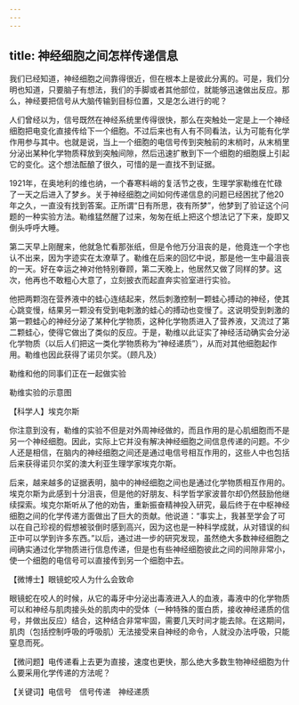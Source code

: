 ```yaml
---
---
---
```

title: 神经细胞之间怎样传递信息
---




我们已经知道，神经细胞之间靠得很近，但在根本上是彼此分离的。可是，我们分明也知道，只要脑子有想法，我们的手脚或者其他部位，就能够迅速做出反应。那么，神经要把信号从大脑传输到目标位置，又是怎么进行的呢？

人们曾经以为，信号既然在神经系统里传得很快，那么在突触处一定是上一个神经细胞把电变化直接传给下一个细胞。不过后来也有人有不同看法，认为可能有化学作用参与其中。也就是说，当上一个细胞的电信号传到突触前的末梢时，从末梢里分泌出某种化学物质释放到突触间隙，然后迅速扩散到下一个细胞的细胞膜上引起它的变化。这个想法酝酿了很久，可惜的是一直找不到证据。

1921年，在奥地利的维也纳，一个春寒料峭的复活节之夜，生理学家勒维在忙碌了一天之后进入了梦乡。关于神经细胞之间如何传递信息的问题已经困扰了他20年之久，一直没有找到答案。正所谓“日有所思，夜有所梦”，他梦到了验证这个问题的一种实验方法。勒维猛然醒了过来，匆匆在纸上把这个想法记了下来，旋即又倒头呼呼大睡。

第二天早上刚醒来，他就急忙看那张纸，但是令他万分沮丧的是，他竟连一个字也认不出来，因为字迹实在太潦草了。勒维在后来的回忆中说，那是他一生中最沮丧的一天。好在幸运之神对他特别眷顾，第二天晚上，他居然又做了同样的梦。这次，他再也不敢粗心大意了，立刻披衣而起直奔实验室进行实验。

他把两颗泡在营养液中的蛙心连结起来，然后刺激控制一颗蛙心搏动的神经，使其心跳变慢，结果另一颗没有受到电刺激的蛙心的搏动也变慢了。这说明受到刺激的第一颗蛙心的神经分泌了某种化学物质，这种化学物质进入了营养液，又流过了第二颗蛙心，使得它做出了类似的反应。于是，勒维以此证实了神经活动确实会分泌化学物质（以后人们把这一类化学物质称为“神经递质”），从而对其他细胞起作用。勒维也因此获得了诺贝尔奖。（顾凡及）

勒维和他的同事们正在一起做实验



勒维实验的示意图





【科学人】埃克尔斯

你注意到没有，勒维的实验不但是对外周神经做的，而且作用的是心肌细胞而不是另一个神经细胞。因此，实际上它并没有解决神经细胞之间信息传递的问题。不少人还是相信，在脑内的神经细胞之间还是通过电信号相互作用的，这些人中也包括后来获得诺贝尔奖的澳大利亚生理学家埃克尔斯。

后来，越来越多的证据表明，脑中的神经细胞之间也是通过化学物质相互作用的。埃克尔斯为此感到十分沮丧，但是他的好朋友、科学哲学家波普尔却仍然鼓励他继续探索。埃克尔斯听从了他的劝告，重新振奋精神投入研究，最后终于在中枢神经细胞之间的化学传递方面做出了巨大的贡献。他说道：“事实上，我甚至学会了可以在自己珍视的假想被驳倒时感到高兴，因为这也是一种科学成就，从对错误的纠正中可以学到许多东西。”以后，通过进一步的研究发现，虽然绝大多数神经细胞之间确实通过化学物质进行信息传递，但是也有些神经细胞彼此之间的间隙非常小，使一个细胞的电信号可以直接传到另一个细胞中去。

【微博士】眼镜蛇咬人为什么会致命



眼镜蛇在咬人的时候，从它的毒牙中分泌出毒液进入人的血液，毒液中的化学物质可以和神经与肌肉接头处的肌肉中的受体（一种特殊的蛋白质，接收神经递质的信号，并做出反应）结合，这种结合非常牢固，需要几天时间才能去除。在这期间，肌肉（包括控制呼吸的呼吸肌）无法接受来自神经的命令，人就没办法呼吸，只能窒息而死。

【微问题】电传递看上去更为直接，速度也更快，那么绝大多数生物神经细胞为什么要采用化学传递的方法呢？

【关键词】电信号　信号传递　神经递质